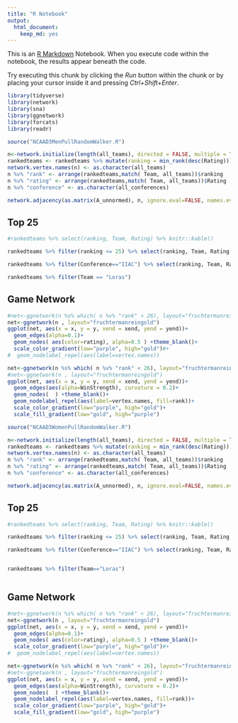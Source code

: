 ```yaml
---
title: "R Notebook"
output: 
  html_document: 
    keep_md: yes
---
```


This is an [R Markdown](http://rmarkdown.rstudio.com) Notebook. When you execute code within the notebook, the results appear beneath the code. 

Try executing this chunk by clicking the *Run* button within the chunk or by placing your cursor inside it and pressing *Ctrl+Shift+Enter*. 

```r
library(tidyverse)
library(network)
library(sna)
library(ggnetwork)
library(forcats)
library(readr)
```


```r
source("NCAAD3MenPullRandomWalker.R")
```


```r
n<-network.initialize(length(all_teams), directed = FALSE, multiple = TRUE)
rankedteams <- rankedteams %>% mutate(ranking = min_rank(desc(Rating)))
network.vertex.names(n) <- as.character(all_teams)
n %v% "rank" <- arrange(rankedteams,match( Team, all_teams))$ranking
n %v% "rating" <- arrange(rankedteams,match( Team, all_teams))$Rating
n %v% "conference" <- as.character(all_conferences)

network.adjacency(as.matrix(A_unnormed), n, ignore.eval=FALSE, names.eval = c("WinStrength"))

```
## Top 25
```r

#rankedteams %>% select(ranking, Team, Rating) %>% knitr::kable()

rankedteams %>% filter(ranking <= 25) %>% select(ranking, Team, Rating, Conference) %>% knitr::kable()

rankedteams %>% filter(Conference=="IIAC") %>% select(ranking, Team, Rating, Conference) %>% knitr::kable()

rankedteams %>% filter(Team == "Loras")

```

## Game Network

```r
#net<-ggnetwork(n %s% which( n %v% "rank" < 26), layout="fruchtermanreingold")
net<-ggnetwork(n , layout="fruchtermanreingold")
ggplot(net, aes(x = x, y = y, xend = xend, yend = yend))+
  geom_edges(alpha=0.1)+
  geom_nodes( aes(color=rating), alpha=0.5 ) +theme_blank()+
  scale_color_gradient(low="purple", high="gold")#+
#  geom_nodelabel_repel(aes(label=vertex.names))

```

```r
net<-ggnetwork(n %s% which( n %v% "rank" < 26), layout="fruchtermanreingold")
#net<-ggnetwork(n , layout="fruchtermanreingold")
ggplot(net, aes(x = x, y = y, xend = xend, yend = yend))+
  geom_edges(aes(alpha=WinStrength), curvature = 0.2)+
  geom_nodes(  ) +theme_blank()+
  geom_nodelabel_repel(aes(label=vertex.names, fill=rank))+
  scale_color_gradient(low="purple", high="gold")+
  scale_fill_gradient(low="gold", high="purple")


```


```r
source("NCAAD3WomenPullRandomWalker.R")
```


```r
n<-network.initialize(length(all_teams), directed = FALSE, multiple = TRUE)
rankedteams <- rankedteams %>% mutate(ranking = min_rank(desc(Rating)))
network.vertex.names(n) <- as.character(all_teams)
n %v% "rank" <- arrange(rankedteams,match( Team, all_teams))$ranking
n %v% "rating" <- arrange(rankedteams,match( Team, all_teams))$Rating
n %v% "conference" <- as.character(all_conferences)

network.adjacency(as.matrix(A_unnormed), n, ignore.eval=FALSE, names.eval = c("WinStrength"))

```
## Top 25

```r

#rankedteams %>% select(ranking, Team, Rating) %>% knitr::kable()

rankedteams %>% filter(ranking <= 25) %>% select(ranking, Team, Rating, Conference) %>% knitr::kable()

rankedteams %>% filter(Conference=="IIAC") %>% select(ranking, Team, Rating, Conference) %>% knitr::kable()


rankedteams %>% filter(Team=="Loras")



```

## Game Network

```r
#net<-ggnetwork(n %s% which( n %v% "rank" < 26), layout="fruchtermanreingold")
net<-ggnetwork(n , layout="fruchtermanreingold")
ggplot(net, aes(x = x, y = y, xend = xend, yend = yend))+
  geom_edges(alpha=0.1)+
  geom_nodes( aes(color=rating), alpha=0.5 ) +theme_blank()+
  scale_color_gradient(low="purple", high="gold")#+
#  geom_nodelabel_repel(aes(label=vertex.names))

```



```r
net<-ggnetwork(n %s% which( n %v% "rank" < 26), layout="fruchtermanreingold")
#net<-ggnetwork(n , layout="fruchtermanreingold")
ggplot(net, aes(x = x, y = y, xend = xend, yend = yend))+
  geom_edges(aes(alpha=WinStrength), curvature = 0.2)+
  geom_nodes(  ) +theme_blank()+
  geom_nodelabel_repel(aes(label=vertex.names, fill=rank))+
  scale_color_gradient(low="purple", high="gold")+
  scale_fill_gradient(low="gold", high="purple")


```